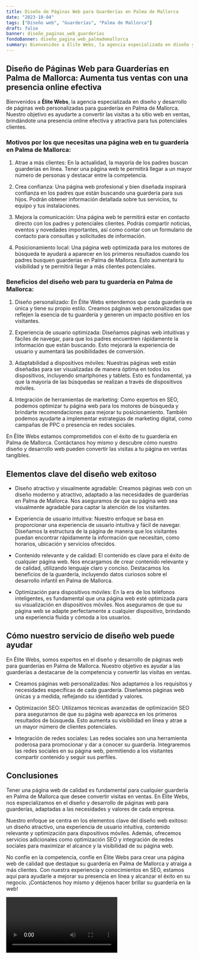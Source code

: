 ```yaml
---
title: Diseño de Páginas Web para Guarderías en Palma de Mallorca
date: "2023-10-04"
tags: ["Diseño web", "Guarderías", "Palma de Mallorca"]
draft: false
banner: diseño_paginas_web_guarderías
fondoBanner: diseño_pagina_web_palmademallorca
summary: Bienvenidos a Élite Webs, la agencia especializada en diseño y desarrollo de páginas web personalizadas para guarderías en Palma de Mallorca. Nuestro objetivo es ayudarte a convertir las visitas a tu sitio web en ventas, brindándote una presencia online efectiva y atractiva para tus potenciales clientes.
---
```



## **Diseño de Páginas Web para Guarderías en Palma de Mallorca: Aumenta tus ventas con una presencia online efectiva**

Bienvenidos a **Élite Webs**, la agencia especializada en diseño y desarrollo de páginas web personalizadas para guarderías en Palma de Mallorca. Nuestro objetivo es ayudarte a convertir las visitas a tu sitio web en ventas, brindándote una presencia online efectiva y atractiva para tus potenciales clientes.

### **Motivos por los que necesitas una página web en tu guardería en Palma de Mallorca:**

1. Atrae a más clientes: En la actualidad, la mayoría de los padres buscan guarderías en línea. Tener una página web te permitirá llegar a un mayor número de personas y destacar entre la competencia.

2. Crea confianza: Una página web profesional y bien diseñada inspirará confianza en los padres que están buscando una guardería para sus hijos. Podrán obtener información detallada sobre tus servicios, tu equipo y tus instalaciones.

3. Mejora la comunicación: Una página web te permitirá estar en contacto directo con los padres y potenciales clientes. Podrás compartir noticias, eventos y novedades importantes, así como contar con un formulario de contacto para consultas y solicitudes de información.

4. Posicionamiento local: Una página web optimizada para los motores de búsqueda te ayudará a aparecer en los primeros resultados cuando los padres busquen guarderías en Palma de Mallorca. Esto aumentará tu visibilidad y te permitirá llegar a más clientes potenciales.

### **Beneficios del diseño web para tu guardería en Palma de Mallorca:**

1. Diseño personalizado: En Élite Webs entendemos que cada guardería es única y tiene su propio estilo. Creamos páginas web personalizadas que reflejen la esencia de tu guardería y generen un impacto positivo en los visitantes.

2. Experiencia de usuario optimizada: Diseñamos páginas web intuitivas y fáciles de navegar, para que los padres encuentren rápidamente la información que están buscando. Esto mejorará la experiencia de usuario y aumentará las posibilidades de conversión.

3. Adaptabilidad a dispositivos móviles: Nuestras páginas web están diseñadas para ser visualizadas de manera óptima en todos los dispositivos, incluyendo smartphones y tablets. Esto es fundamental, ya que la mayoría de las búsquedas se realizan a través de dispositivos móviles.

4. Integración de herramientas de marketing: Como expertos en SEO, podemos optimizar tu página web para los motores de búsqueda y brindarte recomendaciones para mejorar tu posicionamiento. También podemos ayudarte a implementar estrategias de marketing digital, como campañas de PPC o presencia en redes sociales.

En Élite Webs estamos comprometidos con el éxito de tu guardería en Palma de Mallorca. Contáctanos hoy mismo y descubre cómo nuestro diseño y desarrollo web pueden convertir las visitas a tu página en ventas tangibles.

<GifSeo />

<Cta />

## Elementos clave del diseño web exitoso

- Diseño atractivo y visualmente agradable: Creamos páginas web con un diseño moderno y atractivo, adaptado a las necesidades de guarderías en Palma de Mallorca. Nos aseguramos de que su página web sea visualmente agradable para captar la atención de los visitantes.

- Experiencia de usuario intuitiva: Nuestro enfoque se basa en proporcionar una experiencia de usuario intuitiva y fácil de navegar. Diseñamos la estructura de la página de manera que los visitantes puedan encontrar rápidamente la información que necesitan, como horarios, ubicación y servicios ofrecidos.

- Contenido relevante y de calidad: El contenido es clave para el éxito de cualquier página web. Nos encargamos de crear contenido relevante y de calidad, utilizando lenguaje claro y conciso. Destacamos los beneficios de la guardería, incluyendo datos curiosos sobre el desarrollo infantil en Palma de Mallorca.

- Optimización para dispositivos móviles: En la era de los teléfonos inteligentes, es fundamental que una página web esté optimizada para su visualización en dispositivos móviles. Nos aseguramos de que su página web se adapte perfectamente a cualquier dispositivo, brindando una experiencia fluida y cómoda a los usuarios.

## Cómo nuestro servicio de diseño web puede ayudar

En Élite Webs, somos expertos en el diseño y desarrollo de páginas web para guarderías en Palma de Mallorca. Nuestro objetivo es ayudar a las guarderías a destacarse de la competencia y convertir las visitas en ventas.

- Creamos páginas web personalizadas: Nos adaptamos a los requisitos y necesidades específicas de cada guardería. Diseñamos páginas web únicas y a medida, reflejando su identidad y valores.

- Optimización SEO: Utilizamos técnicas avanzadas de optimización SEO para asegurarnos de que su página web aparezca en los primeros resultados de búsqueda. Esto aumenta su visibilidad en línea y atrae a un mayor número de clientes potenciales.

- Integración de redes sociales: Las redes sociales son una herramienta poderosa para promocionar y dar a conocer su guardería. Integraremos las redes sociales en su página web, permitiendo a los visitantes compartir contenido y seguir sus perfiles.

## Conclusiones

Tener una página web de calidad es fundamental para cualquier guardería en Palma de Mallorca que desee convertir visitas en ventas. En Élite Webs, nos especializamos en el diseño y desarrollo de páginas web para guarderías, adaptadas a las necesidades y valores de cada empresa.

Nuestro enfoque se centra en los elementos clave del diseño web exitoso: un diseño atractivo, una experiencia de usuario intuitiva, contenido relevante y optimización para dispositivos móviles. Además, ofrecemos servicios adicionales como optimización SEO y integración de redes sociales para maximizar el alcance y la visibilidad de su página web.

No confíe en la competencia, confíe en Élite Webs para crear una página web de calidad que destaque su guardería en Palma de Mallorca y atraiga a más clientes. Con nuestra experiencia y conocimientos en SEO, estamos aquí para ayudarle a mejorar su presencia en línea y alcanzar el éxito en su negocio. ¡Contáctenos hoy mismo y déjenos hacer brillar su guardería en la web!

<Video />

<CtaBot job="Guarderías" city="Palma de Mallorca" />

<Gmaps query="Palma de Mallorca+españa+maps" />
